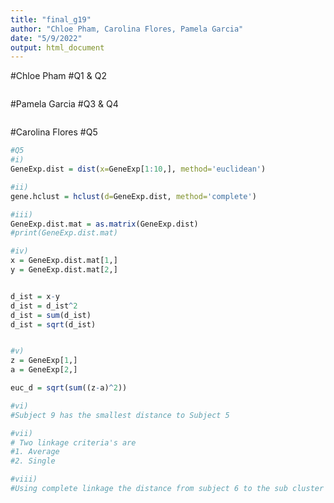 ```yaml
---
title: "final_g19"
author: "Chloe Pham, Carolina Flores, Pamela Garcia"
date: "5/9/2022"
output: html_document
---
```

#Chloe Pham 
#Q1 & Q2
```r

```

#Pamela Garcia 
#Q3 & Q4
```r

```

#Carolina Flores
#Q5
```r
#Q5
#i)
GeneExp.dist = dist(x=GeneExp[1:10,], method='euclidean')

#ii)
gene.hclust = hclust(d=GeneExp.dist, method='complete')

#iii)
GeneExp.dist.mat = as.matrix(GeneExp.dist)
#print(GeneExp.dist.mat)

#iv)
x = GeneExp.dist.mat[1,]
y = GeneExp.dist.mat[2,]


d_ist = x-y
d_ist = d_ist^2
d_ist = sum(d_ist)
d_ist = sqrt(d_ist)


#v)
z = GeneExp[1,]
a = GeneExp[2,]

euc_d = sqrt(sum((z-a)^2))

#vi)
#Subject 9 has the smallest distance to Subject 5 

#vii)
# Two linkage criteria's are 
#1. Average 
#2. Single

#viii)
#Using complete linkage the distance from subject 6 to the sub cluster containing subject 1 and 10 is the maximum distance in the cluster being 17.99.
```

